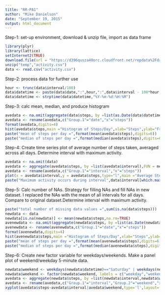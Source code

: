 ```yaml
---
title: "RR-PA1"
author: "Mike Danielson"
date: "September 19, 2015"
output: html_document
---
```

Step-1: set-up environment, download & unzip file, import as data frame
```r
library(plyr)
library(lattice)
setInternet2(TRUE)
download.file(url = "https://d396qusza40orc.cloudfront.net/repdata%2Fdata%2Factivity.zip",destfile = "temp")
unzip("temp","activity.csv")
data <- read.csv("activity.csv")
```
Step-2: process data for further use
```r
hour <- trunc(data$interval/100)
data$datetime <- paste(data$date,":",hour,":",data$interval - 100*hour,sep="")
data$datetime <- strptime(data$datetime,"%Y-%m-%d:%H:%M")
```
Step-3: calc mean, median, and produce histogram
```r
avedata <- na.omit(aggregate(data$steps, by =list(as.Date(data$datetime)),FUN = mean,na.action=na.omit))
avedata <- rename(avedata,c("Group.1"="date","x"="steps"))
format(avedata,digits=4)
hist(avedata$steps,main ="Histogram of Steps/Day",xlab="Steps",ylab="Frequency")
paste("mean of steps per day =",format(mean(avedata$steps),digits=6))
paste("median of steps per day =",format(median(avedata$steps),digits=6))
```
Step-4: Create time series plot of average number of steps taken, averaged across all days.
Determine interval with maximum activity.
```r
avedata <- na.omit(data)
avedata <- aggregate(avedata$steps, by =list(avedata$interval),FUN = mean)
avedata <- rename(avedata,c("Group.1"="interval","x"="steps"))
plot(x = avedata$interval,y = avedata$steps,type="l",main ="Average Steps Taken",xlab="5-minute Interval",ylab="Steps")
paste("Maximum activity occurs during interval",data$interval[which.max(avedata$steps)])
```
Step-5: Calc number of NAs. Strategy for filling NAs and fill NAs in new dataset. I replaced the NAs with the mean of all
intervals for all days. Compare to original dataset.Determine interval with maximum activity.
```r
paste("total number of missing data values =",sum(is.na(data$steps)))
newdata <- data
newdata[is.na(newdata)] <- mean(newdata$steps,na.rm=TRUE)
avenewdata <- na.omit(aggregate(newdata$steps, by =list(as.Date(newdata$datetime)),FUN = mean,na.action=na.omit))
avenewdata <- rename(avenewdata,c("Group.1"="date","x"="steps"))
format(avenewdata,digits=4)
hist(avenewdata$steps,main ="Histogram of Steps/Day",xlab="Steps",ylab="Frequency")
paste("mean of steps per day =",format(mean(avenewdata$steps),digits=6))
paste("median of steps per day =",format(median(avenewdata$steps),digits=6))
```
Step-6: Create new factor variable for weekdays/weekends. Make a panel plot of weekend/weekday 5-minute data.
```r
newdata$weekend <- weekdays(newdata$datetime)=="Saturday" | weekdays(newdata$datetime)=="Sunday"
newdata$weekend <- factor(newdata$weekend, labels = c("weekday","weekend"))
avedata <- aggregate(newdata$steps, by =list(newdata$interval,newdata$weekend),FUN = mean)
avedata <- rename(avedata,c("Group.1"="interval","Group.2"="weekend","x"="steps"))
xyplot(avedata$steps~avedata$interval|avedata$weekend,type='l',layout=(c(1,2)),xlab="Interval",ylab="Number of steps")
```
